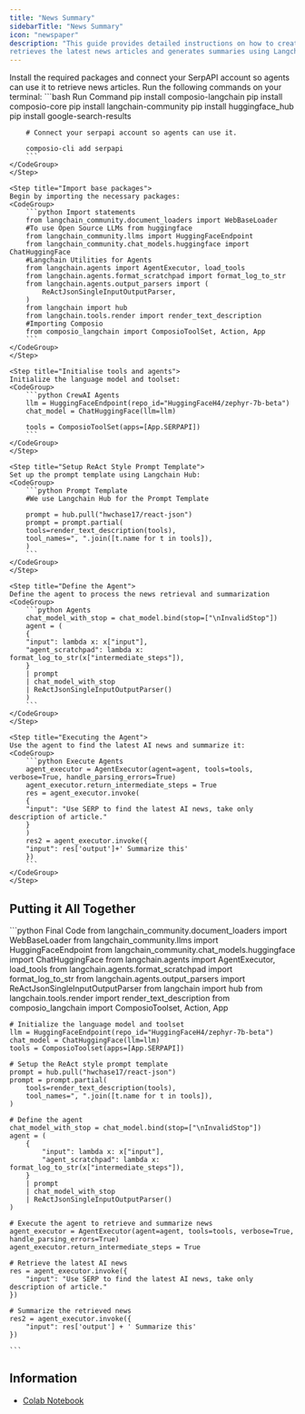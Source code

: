 ```yaml
---
title: "News Summary"
sidebarTitle: "News Summary"
icon: "newspaper"
description: "This guide provides detailed instructions on how to create an application that
retrieves the latest news articles and generates summaries using Langchain and Composio."
---
```


<Steps>
    <Step title="Install required packages">
    Install the required packages and connect your SerpAPI account so agents can use it to retrieve news articles. 
    Run the following commands on your terminal:    
    <CodeGroup>
        ```bash Run Command
        pip install composio-langchain
        pip install composio-core
        pip install langchain-community
        pip install huggingface_hub
        pip install google-search-results

        # Connect your serpapi account so agents can use it.

        composio-cli add serpapi
        ```
    </CodeGroup>
    </Step>
    
    <Step title="Import base packages">
    Begin by importing the necessary packages:
    <CodeGroup>
        ```python Import statements
        from langchain_community.document_loaders import WebBaseLoader
        #To use Open Source LLMs from huggingface
        from langchain_community.llms import HuggingFaceEndpoint
        from langchain_community.chat_models.huggingface import ChatHuggingFace
        #Langchain Utilities for Agents
        from langchain.agents import AgentExecutor, load_tools
        from langchain.agents.format_scratchpad import format_log_to_str
        from langchain.agents.output_parsers import (
            ReActJsonSingleInputOutputParser,
        )
        from langchain import hub
        from langchain.tools.render import render_text_description
        #Importing Composio 
        from composio_langchain import ComposioToolSet, Action, App
        ```
    </CodeGroup>
    </Step>

    <Step title="Initialise tools and agents">
    Initialize the language model and toolset:
    <CodeGroup>
        ```python CrewAI Agents
        llm = HuggingFaceEndpoint(repo_id="HuggingFaceH4/zephyr-7b-beta")
        chat_model = ChatHuggingFace(llm=llm)

        tools = ComposioToolSet(apps=[App.SERPAPI])
        ```
    </CodeGroup>
    </Step>

    <Step title="Setup ReAct Style Prompt Template">
    Set up the prompt template using Langchain Hub:
    <CodeGroup>
        ```python Prompt Template
        #We use Langchain Hub for the Prompt Template

        prompt = hub.pull("hwchase17/react-json")
        prompt = prompt.partial(
        tools=render_text_description(tools),
        tool_names=", ".join([t.name for t in tools]),
        )
        ```
    </CodeGroup>
    </Step>

    <Step title="Define the Agent">
    Define the agent to process the news retrieval and summarization
    <CodeGroup>
        ```python Agents
        chat_model_with_stop = chat_model.bind(stop=["\nInvalidStop"])
        agent = (
        {
        "input": lambda x: x["input"],
        "agent_scratchpad": lambda x: format_log_to_str(x["intermediate_steps"]),
        }
        | prompt
        | chat_model_with_stop
        | ReActJsonSingleInputOutputParser()
        )
        ```
    </CodeGroup>
    </Step>

    <Step title="Executing the Agent">
    Use the agent to find the latest AI news and summarize it:
    <CodeGroup>
        ```python Execute Agents
        agent_executor = AgentExecutor(agent=agent, tools=tools, verbose=True, handle_parsing_errors=True)
        agent_executor.return_intermediate_steps = True
        res = agent_executor.invoke(
        {
        "input": "Use SERP to find the latest AI news, take only description of article."
        }
        )
        res2 = agent_executor.invoke({
        "input": res['output']+' Summarize this'
        })
        ```
    </CodeGroup>
    </Step>

</Steps>

## Putting it All Together
<CodeGroup>
    ```python Final Code
    from langchain_community.document_loaders import WebBaseLoader
    from langchain_community.llms import HuggingFaceEndpoint
    from langchain_community.chat_models.huggingface import ChatHuggingFace
    from langchain.agents import AgentExecutor, load_tools
    from langchain.agents.format_scratchpad import format_log_to_str
    from langchain.agents.output_parsers import ReActJsonSingleInputOutputParser
    from langchain import hub
    from langchain.tools.render import render_text_description
    from composio_langchain import ComposioToolset, Action, App

    # Initialize the language model and toolset
    llm = HuggingFaceEndpoint(repo_id="HuggingFaceH4/zephyr-7b-beta")
    chat_model = ChatHuggingFace(llm=llm)
    tools = ComposioToolset(apps=[App.SERPAPI])

    # Setup the ReAct style prompt template
    prompt = hub.pull("hwchase17/react-json")
    prompt = prompt.partial(
        tools=render_text_description(tools),
        tool_names=", ".join([t.name for t in tools]),
    )

    # Define the agent
    chat_model_with_stop = chat_model.bind(stop=["\nInvalidStop"])
    agent = (
        {
            "input": lambda x: x["input"],
            "agent_scratchpad": lambda x: format_log_to_str(x["intermediate_steps"]),
        }
        | prompt
        | chat_model_with_stop
        | ReActJsonSingleInputOutputParser()
    )

    # Execute the agent to retrieve and summarize news
    agent_executor = AgentExecutor(agent=agent, tools=tools, verbose=True, handle_parsing_errors=True)
    agent_executor.return_intermediate_steps = True

    # Retrieve the latest AI news
    res = agent_executor.invoke({
        "input": "Use SERP to find the latest AI news, take only description of article."
    })

    # Summarize the retrieved news
    res2 = agent_executor.invoke({
        "input": res['output'] + ' Summarize this'
    })

    ```
</CodeGroup>

## Information
- [Colab Notebook](https://colab.research.google.com/drive/1bmCnrHJCzc4YUf2b_ciENIcFWLM3Euq7?usp=sharing)

